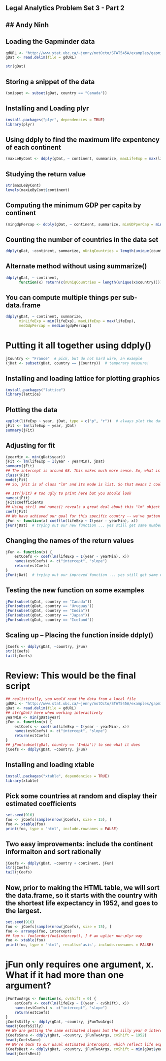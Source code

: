 Legal Analytics Problem Set 3 - Part 2
-----------------------------------------------------------------------------
## Andy Ninh
-----------------------------------------------------------------------------

## Loading the Gapminder data
```r
gdURL <- "http://www.stat.ubc.ca/~jenny/notOcto/STAT545A/examples/gapminder/data/gapminderDataFiveYear.txt"
gDat <- read.delim(file = gdURL)
```

```r
str(gDat)
```

## Storing a snippet of the data
```r
(snippet <- subset(gDat, country == "Canada"))
```

## Installing and Loading plyr
```r
install.packages("plyr", dependencies = TRUE)
library(plyr)
```

## Using ddply to find the maximum life expentency of each continent
```r
(maxLeByCont <- ddply(gDat, ~ continent, summarize, maxLifeExp = max(lifeExp)))
```

## Studying the return value
```r
str(maxLeByCont)
levels(maxLeByCont$continent)
```

## Computing the minimum GDP per capita by continent
```r
(mingdpPercap <- ddply(gDat, ~ continent, summarize, minGDPperCap = min(gdpPercap)))
```

## Counting the number of countries in the data set
```r
ddply(gDat, ~continent, summarize, nUniqCountries = length(unique(country)))
```

## Alternate method without using summarize()
```r
ddply(gDat, ~ continent,
      function(x) return(c(nUniqCountries = length(unique(x$country)))))
```

## You can compute multiple things per sub-data.frame
```r
ddply(gDat, ~ continent, summarize,
      minLifeExp = min(lifeExp), maxLifeExp = max(lifeExp),
      medGdpPercap = median(gdpPercap))
```

# Putting it all together using ddply()
```r
jCountry <- "France"  # pick, but do not hard wire, an example
(jDat <- subset(gDat, country == jCountry))  # temporary measure!
```

## Installing and loading lattice for plotting graphics
```r
install.packages("lattice")
library(lattice)
```

## Plotting the data 
```r
xyplot(lifeExp ~ year, jDat, type = c("p", "r"))  # always plot the data
jFit <- lm(lifeExp ~ year, jDat)
summary(jFit)
```

## Adjusting for fit

```r
(yearMin <- min(gDat$year))
jFit <- lm(lifeExp ~ I(year - yearMin), jDat)
summary(jFit)
## The intercept is around 68. This makes much more sense. So, what is jFit and what can we get out of it?
class(jFit)
mode(jFit)
## So, jFit is of class "lm" and its mode is list. So that means I could use indexing to isolate specific components. But what's in there?
```

```r
## str(jFit) # too ugly to print here but you should look
names(jFit)
jFit$coefficients
## Using str() and names() reveals a great deal about this "lm" object and reading the help file for lm() would explain a great deal more. In the See Also section we learn there's a generic function coef() which looks promising.
coef(jFit)
## We have achieved our goal for this specific country -- we've gotten its intercept and slope. Now we need to package that as a function.
jFun <- function(x) coef(lm(lifeExp ~ I(year - yearMin), x))
jFun(jDat)  # trying out our new function ... yes still get same numbers
```

## Changing the names of the return values
```r
jFun <- function(x) {
    estCoefs <- coef(lm(lifeExp ~ I(year - yearMin), x))
    names(estCoefs) <- c("intercept", "slope")
    return(estCoefs)
}
jFun(jDat)  # trying out our improved function ... yes still get same numbers
```

## Testing the new function on some examples
```r
jFun(subset(gDat, country == "Canada"))
jFun(subset(gDat, country == "Uruguay"))
jFun(subset(gDat, country == "India"))
jFun(subset(gDat, country == "Japan"))
jFun(subset(gDat, country == "Iceland"))
```

## Scaling up -- Placing the function inside ddply()
```r
jCoefs <- ddply(gDat, ~country, jFun)
str(jCoefs)
tail(jCoefs)
```

# Review: This would be the final script
```r
## realistically, you would read the data from a local file
gdURL <- "http://www.stat.ubc.ca/~jenny/notOcto/STAT545A/examples/gapminder/data/gapminderDataFiveYear.txt"
gDat <- read.delim(file = gdURL)
## str(gDat) here when working interactively
yearMin <- min(gDat$year)
jFun <- function(x) {
    estCoefs <- coef(lm(lifeExp ~ I(year - yearMin), x))
    names(estCoefs) <- c("intercept", "slope")
    return(estCoefs)
}
## jFun(subset(gDat, country == 'India')) to see what it does
jCoefs <- ddply(gDat, ~country, jFun)
```
## Installing and loading xtable 
```r
install.packages("xtable", dependencies = TRUE)
library(xtable)
```

## Pick some countries at random and display their estimated coefficients
```r
set.seed(916)
foo <- jCoefs[sample(nrow(jCoefs), size = 15), ]
foo <- xtable(foo)
print(foo, type = "html", include.rownames = FALSE)
```
## Two easy improvements: include the continent informaiton and sort rationally
```r
jCoefs <- ddply(gDat, ~country + continent, jFun)
str(jCoefs)
tail(jCoefs)
```
## Now, prior to making the HTML table, we will sort the data.frame, so it starts with the country with the shortest life expectancy in 1952, and goes to the largest.
```r
set.seed(916)
foo <- jCoefs[sample(nrow(jCoefs), size = 15), ]
foo <- arrange(foo, intercept)
## foo <- foo[order(foo$intercept), ] # an uglier non-plyr way
foo <- xtable(foo)
print(foo, type = "html", results='asis', include.rownames = FALSE)
```

# jFun only requires one argument, x. What if it had more than one argument?
```r
jFunTwoArgs <- function(x, cvShift = 0) {
    estCoefs <- coef(lm(lifeExp ~ I(year - cvShift), x))
    names(estCoefs) <- c("intercept", "slope")
    return(estCoefs)
}
jCoefsSilly <- ddply(gDat, ~country, jFunTwoArgs)
head(jCoefsSilly)
## We are getting the same estimated slopes but the silly year 0 intercepts we've seen before. Let's use the cvShift = argument to resolve this.
jCoefsSane <- ddply(gDat, ~country, jFunTwoArgs, cvShift = 1952)
head(jCoefsSane)
## We're back to our usual estimated intercepts, which reflect life expectancy in 1952. Of course hard-wiring 1952 is not a great idea, so here's probably our best code yet:
jCoefsBest <- ddply(gDat, ~country, jFunTwoArgs, cvShift = min(gDat$year))
head(jCoefsBest)
```
